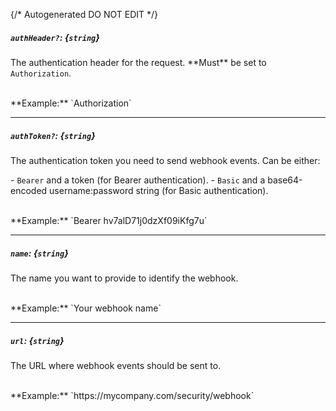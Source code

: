 {/* Autogenerated DO NOT EDIT  */}
##### `authHeader?`: *{`string`}*
The authentication header for the request. \*\*Must\*\* be set to `Authorization`.

<br/>
**Example:** `Authorization`

---
##### `authToken?`: *{`string`}*
The authentication token you need to send webhook events. Can be either:


  \- `Bearer` and a token (for Bearer authentication). 
  \- `Basic` and a base64\-encoded username:password string (for Basic authentication).

<br/>
**Example:** `Bearer hv7alD71j0dzXf09iKfg7u`

---
##### `name`: *{`string`}*
The name you want to provide to identify the webhook.

<br/>
**Example:** `Your webhook name`

---
##### `url`: *{`string`}*
The URL where webhook events should be sent to.

<br/>
**Example:** `https://mycompany.com/security/webhook`


